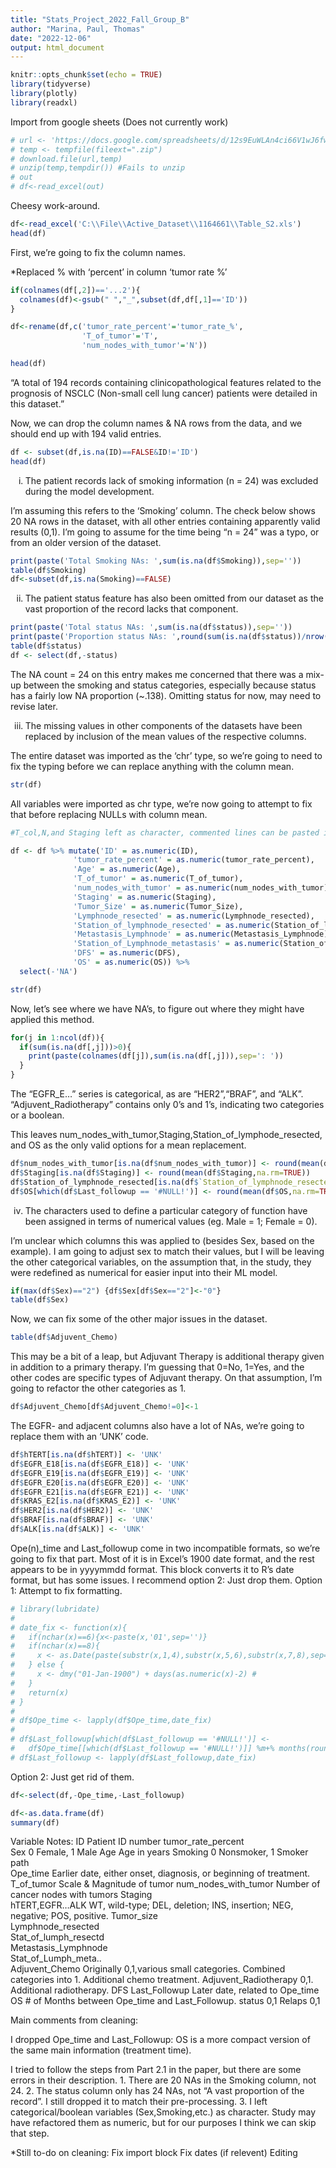 ```yaml
---
title: "Stats_Project_2022_Fall_Group_B"
author: "Marina, Paul, Thomas"
date: "2022-12-06"
output: html_document
---
```


```r
knitr::opts_chunk$set(echo = TRUE)
library(tidyverse)
library(plotly)
library(readxl)
```


Import from google sheets (Does not currently work)
```r
# url <- 'https://docs.google.com/spreadsheets/d/12s9EuWLAn4ci66V1wJ6fw4_1I4ESfaEx/edit?usp=share_link&ouid=105499402514720076437&rtpof=true&sd=true'
# temp <- tempfile(fileext=".zip")
# download.file(url,temp)
# unzip(temp,tempdir()) #Fails to unzip
# out
# df<-read_excel(out)

```

Cheesy work-around.
```r
df<-read_excel('C:\\File\\Active_Dataset\\1164661\\Table_S2.xls')
head(df)
```
First, we're going to fix the column names.

*Replaced % with 'percent' in column 'tumor rate %'
```r
if(colnames(df[,2])=='...2'){
  colnames(df)<-gsub(" ","_",subset(df,df[,1]=='ID'))
}

df<-rename(df,c('tumor_rate_percent'='tumor_rate_%',
                'T_of_tumor'='T',
                'num_nodes_with_tumor'='N'))

head(df)
```
"A total of 194 records containing clinicopathological features related to the prognosis of NSCLC (Non-small cell lung cancer) patients were detailed in this dataset."

Now, we can drop the column names & NA rows from the data, and we should end up with 194 valid entries.
```r
df <- subset(df,is.na(ID)==FALSE&ID!='ID')
head(df)
```

(i) The patient records lack of smoking information (n = 24) was excluded during the model development. 

I'm assuming this refers to the 'Smoking' column.  The check below shows 20 NA rows in the dataset, with all other entries containing apparently valid results (0,1).  I'm going to assume for the time being "n = 24" was a typo, or from an older version of the dataset.
```r
print(paste('Total Smoking NAs: ',sum(is.na(df$Smoking)),sep=''))
table(df$Smoking)
df<-subset(df,is.na(Smoking)==FALSE)
```

(ii) The patient status feature has also been omitted from our dataset as the vast proportion of the record lacks that component. 
```r
print(paste('Total status NAs: ',sum(is.na(df$status)),sep=''))
print(paste('Proportion status NAs: ',round(sum(is.na(df$status))/nrow(df),3),sep=''))
table(df$status)
df <- select(df,-status)
```
The NA count = 24 on this entry makes me concerned that there was a mix-up between the smoking and status categories, especially because status has a fairly low NA proportion (~.138).  Omitting status for now, may need to revise later.

(iii) The missing values in other components of the datasets have been replaced by inclusion of the mean values of the respective columns. 

The entire dataset was imported as the 'chr' type, so we're going to need to fix the typing before we can replace anything with the column mean.  
```r
str(df)
```
All variables were imported as chr type, we're now going to attempt to fix that before replacing NULLs with column mean.

```r
#T_col,N,and Staging left as character, commented lines can be pasted in to switch.

df <- df %>% mutate('ID' = as.numeric(ID),
              'tumor_rate_percent' = as.numeric(tumor_rate_percent),
              'Age' = as.numeric(Age),
              'T_of_tumor' = as.numeric(T_of_tumor),
              'num_nodes_with_tumor' = as.numeric(num_nodes_with_tumor),
              'Staging' = as.numeric(Staging),
              'Tumor_Size' = as.numeric(Tumor_Size),
              'Lymphnode_resected' = as.numeric(Lymphnode_resected),
              'Station_of_lymphnode_resected' = as.numeric(Station_of_lymphnode_resected),
              'Metastasis_Lymphnode' = as.numeric(Metastasis_Lymphnode),
              'Station_of_Lymphnode_metastasis' = as.numeric(Station_of_Lymphnode_metastasis),
              'DFS' = as.numeric(DFS),
              'OS' = as.numeric(OS)) %>%
  select(-'NA')

str(df)
```
Now, let's see where we have NA's, to figure out where they might have applied this method.

```r
for(j in 1:ncol(df)){
  if(sum(is.na(df[,j]))>0){
    print(paste(colnames(df[j]),sum(is.na(df[,j])),sep=': '))
  }
}
```
The "EGFR_E..." series is categorical, as are "HER2","BRAF", and "ALK".  
"Adjuvent_Radiotherapy" contains only 0's and 1's, indicating two categories or a boolean.   

This leaves num_nodes_with_tumor,Staging,Station_of_lymphode_resected, and OS as the only valid options for a mean replacement. 
```r
df$num_nodes_with_tumor[is.na(df$num_nodes_with_tumor)] <- round(mean(df$num_nodes_with_tumor,na.rm=TRUE))
df$Staging[is.na(df$Staging)] <- round(mean(df$Staging,na.rm=TRUE))
df$Station_of_lymphnode_resected[is.na(df$`Station_of_lymphnode_resected`)] <- round(mean(df$`Station_of_lymphnode_resected`,na.rm=TRUE))
df$OS[which(df$Last_followup == '#NULL!')] <- round(mean(df$OS,na.rm=TRUE))
```
(iv) The characters used to define a particular category of function have been assigned in terms of numerical values (eg. Male = 1; Female = 0).

I'm unclear which columns this was applied to (besides Sex, based on the example).  I am going to adjust sex to match their values, but I will be leaving the other categorical variables, on the assumption that, in the study, they were redefined as numerical for easier input into their ML model.
```r
if(max(df$Sex)=="2") {df$Sex[df$Sex=="2"]<-"0"}
table(df$Sex)
```

Now, we can fix some of the other major issues in the dataset.
```r
table(df$Adjuvent_Chemo)
```
This may be a bit of a leap, but Adjuvant Therapy is additional therapy given in addition to a primary therapy.  I'm guessing that 0=No, 1=Yes, and the other codes are specific types of Adjuvant therapy.  On that assumption, I'm going to refactor the other categories as 1.

```r
df$Adjuvent_Chemo[df$Adjuvent_Chemo!=0]<-1
```

The EGFR- and adjacent columns also have a lot of NAs, we're going to replace them with an 'UNK' code.
```r
df$hTERT[is.na(df$hTERT)] <- 'UNK'
df$EGFR_E18[is.na(df$EGFR_E18)] <- 'UNK'
df$EGFR_E19[is.na(df$EGFR_E19)] <- 'UNK'
df$EGFR_E20[is.na(df$EGFR_E20)] <- 'UNK'
df$EGFR_E21[is.na(df$EGFR_E21)] <- 'UNK'
df$KRAS_E2[is.na(df$KRAS_E2)] <- 'UNK'
df$HER2[is.na(df$HER2)] <- 'UNK'
df$BRAF[is.na(df$BRAF)] <- 'UNK'
df$ALK[is.na(df$ALK)] <- 'UNK'
```
Ope(n)_time and Last_followup come in two incompatible formats, so we're going to fix that part.  Most of it is in Excel's 1900 date format, and the rest appears to be in yyyymmdd format.  This block converts it to R's date format, but has some issues.  I recommend option 2: Just drop them.
Option 1: Attempt to fix formatting.
```r
# library(lubridate)
# 
# date_fix <- function(x){
#   if(nchar(x)==6){x<-paste(x,'01',sep='')}
#   if(nchar(x)==8){
#     x <- as.Date(paste(substr(x,1,4),substr(x,5,6),substr(x,7,8),sep='-'))
#   } else {
#     x <- dmy("01-Jan-1900") + days(as.numeric(x)-2) #
#   }
#   return(x)
# }
# 
# df$Ope_time <- lapply(df$Ope_time,date_fix)
# 
# df$Last_followup[which(df$Last_followup == '#NULL!')] <-
#   df$Ope_time[[which(df$Last_followup == '#NULL!')]] %m+% months(round(mean(df$OS,na.rm=TRUE)))
# df$Last_followup <- lapply(df$Last_followup,date_fix)
```
Option 2: Just get rid of them.
```r
df<-select(df,-Ope_time,-Last_followup)
```

```r
df<-as.data.frame(df)
summary(df)
```

Variable Notes:
ID                        Patient ID number
tumor_rate_percent        
Sex                       0 Female, 1 Male
Age                       Age in years
Smoking                   0 Nonsmoker, 1 Smoker
path                      
Ope_time                  Earlier date, either onset, diagnosis, or beginning of treatment.
T_of_tumor                Scale & Magnitude of tumor
num_nodes_with_tumor      Number of cancer nodes with tumors
Staging                   
hTERT,EGFR...ALK          WT, wild-type; DEL, deletion; INS, insertion; NEG, negative; POS, positive.
Tumor_size                
Lymphnode_resected        
Stat_of_lumph_resectd      
Metastasis_Lymphnode      
Stat_of_Lumph_meta..      
Adjuvent_Chemo            Originally 0,1,various small categories.  Combined categories into 1.  Additional chemo treatment.
Adjuvent_Radiotherapy     0,1.  Additional radiotherapy.
DFS
Last_Followup             Later date, related to Ope_time
OS                        # of Months between Ope_time and Last_Followup.
status                    0,1
Relaps                    0,1

Main comments from cleaning:

I dropped Ope_time and Last_Followup: OS is a more compact version of the same main information (treatment time).

I tried to follow the steps from Part 2.1 in the paper, but there are some errors in their description.
  1. There are 20 NAs in the Smoking column, not 24.
  2. The status column only has 24 NAs, not "A vast proportion of the record".  I still dropped it to match their pre-processing.
  3. I left categorical/boolean variables (Sex,Smoking,etc.) as character.  Study may have refactored them as numeric, but for our purposes I think we can skip that step.
  
*Still to-do on cleaning:
  Fix import block
  Fix dates (if relevent)
  Editing










